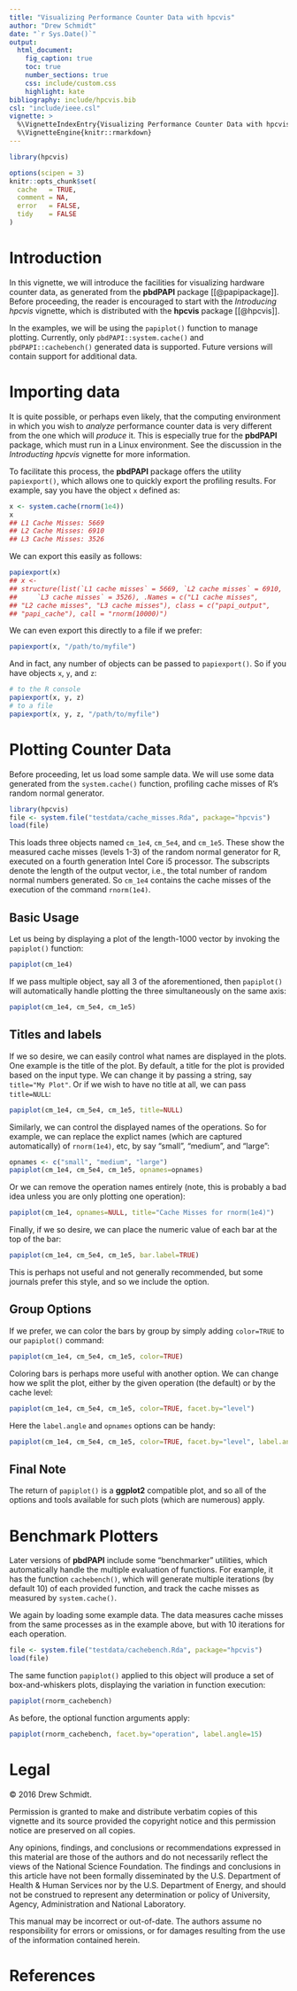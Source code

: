 ```yaml
---
title: "Visualizing Performance Counter Data with hpcvis"
author: "Drew Schmidt"
date: "`r Sys.Date()`"
output:
  html_document:
    fig_caption: true
    toc: true
    number_sections: true
    css: include/custom.css
    highlight: kate
bibliography: include/hpcvis.bib
csl: "include/ieee.csl"
vignette: >
  %\VignetteIndexEntry{Visualizing Performance Counter Data with hpcvis}
  %\VignetteEngine{knitr::rmarkdown}
---
```




```r
library(hpcvis)

options(scipen = 3)
knitr::opts_chunk$set(
  cache   = TRUE,
  comment = NA,
  error   = FALSE,
  tidy    = FALSE
)
```


# Introduction

In this vignette, we will introduce the facilities for visualizing hardware counter data, as generated from the **pbdPAPI** package [[@papipackage]].  Before proceeding, the reader is encouraged to start with the *Introducing hpcvis* vignette, which is distributed with the **hpcvis** package [[@hpcvis]].

In the examples, we will be using the `papiplot()` function to manage plotting.  Currently, only `pbdPAPI::system.cache()` and `pbdPAPI::cachebench()` generated data is supported.  Future versions will contain support for additional data.




# Importing data

It is quite possible, or perhaps even likely, that the computing environment in which you wish to *analyze* performance counter data is very different from the one which will *produce* it.  This is especially true for the **pbdPAPI** package, which must run in a Linux environment.  See the discussion in the *Introducting hpcvis* vignette for more information. 

To facilitate this process, the **pbdPAPI** package offers the utility `papiexport()`, which allows one to quickly export the profiling results.  For example, say you have the object `x` defined as:

```r
x <- system.cache(rnorm(1e4))
x
## L1 Cache Misses: 5669
## L2 Cache Misses: 6910
## L3 Cache Misses: 3526 
```

We can export this easily as follows:

```r
papiexport(x)
## x <-
## structure(list(`L1 cache misses` = 5669, `L2 cache misses` = 6910, 
##     `L3 cache misses` = 3526), .Names = c("L1 cache misses", 
## "L2 cache misses", "L3 cache misses"), class = c("papi_output", 
## "papi_cache"), call = "rnorm(10000)")
```

We can even export this directly to a file if we prefer:

```r
papiexport(x, "/path/to/myfile")
```

And in fact, any number of objects can be passed to `papiexport()`.  So if you have objects `x`, `y`, and `z`:

```r
# to the R console
papiexport(x, y, z)
# to a file
papiexport(x, y, z, "/path/to/myfile")
```





# Plotting Counter Data

Before proceeding, let us load some sample data.  We will use some data generated from the `system.cache()` function, profiling cache misses of R's random normal generator. 

```r
library(hpcvis)
file <- system.file("testdata/cache_misses.Rda", package="hpcvis")
load(file)
```

This loads three objects named `cm_1e4`, `cm_5e4`, and `cm_1e5`.  These show the measured cache misses (levels 1-3) of the random normal generator for R, executed on a fourth generation Intel Core i5 processor.  The subscripts denote the length of the output vector, i.e., the total number of random normal numbers generated.  So `cm_1e4` contains the cache misses of the execution of the command `rnorm(1e4)`.


## Basic Usage

Let us being by displaying a plot of the length-1000 vector by invoking the `papiplot()` function:

```r
papiplot(cm_1e4)
```

If we pass multiple object, say all 3 of the aforementioned, then `papiplot()` will automatically handle plotting the three simultaneously on the same axis:

```r
papiplot(cm_1e4, cm_5e4, cm_1e5)
```


## Titles and labels

If we so desire, we can easily control what names are displayed in the plots.  One example is the title of the plot.  By default, a title for the plot is provided based on the input type.  We can change it by passing a string, say `title="My Plot"`.  Or if we wish to have no title at all, we can pass `title=NULL`:

```r
papiplot(cm_1e4, cm_5e4, cm_1e5, title=NULL)
```

Similarly, we can control the displayed names of the operations.  So for example, we can replace the explict names (which are captured automatically) of `rnorm(1e4)`, etc, by say "small", "medium", and "large":

```r
opnames <- c("small", "medium", "large")
papiplot(cm_1e4, cm_5e4, cm_1e5, opnames=opnames)
```

Or we can remove the operation names entirely (note, this is probably a bad idea unless you are only plotting one operation):

```r
papiplot(cm_1e4, opnames=NULL, title="Cache Misses for rnorm(1e4)")
```

Finally, if we so desire, we can place the numeric value of each bar at the top of the bar:

```r
papiplot(cm_1e4, cm_5e4, cm_1e5, bar.label=TRUE)
```

This is perhaps not useful and not generally recommended, but some journals prefer this style, and so we include the option.


## Group Options

If we prefer, we can color the bars by group by simply adding `color=TRUE` to our `papiplot()` command:

```r
papiplot(cm_1e4, cm_5e4, cm_1e5, color=TRUE) 
```

Coloring bars is perhaps more useful with another option.  We can change how we split the plot, either by the given operation (the default) or by the cache level:

```r
papiplot(cm_1e4, cm_5e4, cm_1e5, color=TRUE, facet.by="level")
```

Here the `label.angle` and `opnames` options can be handy:

```r
papiplot(cm_1e4, cm_5e4, cm_1e5, color=TRUE, facet.by="level", label.angle=15, opnames=opnames)
```


## Final Note

The return of `papiplot()` is a **ggplot2** compatible plot, and so all of the options and tools available for such plots (which are numerous) apply. 





# Benchmark Plotters

Later versions of **pbdPAPI** include some "benchmarker" utilities, which automatically handle the multiple evaluation of functions.  For example, it has the function `cachebench()`, which will generate multiple iterations (by default 10) of each provided function, and track the cache misses as measured by `system.cache()`.

We again by loading some example data.  The data measures cache misses from the same processes as in the example above, but with 10 iterations for each operation.

```r
file <- system.file("testdata/cachebench.Rda", package="hpcvis")
load(file)
```

The same function `papiplot()` applied to this object will produce a set of box-and-whiskers plots, displaying the variation in function execution:

```r
papiplot(rnorm_cachebench)
```

As before, the optional function arguments apply:

```r
papiplot(rnorm_cachebench, facet.by="operation", label.angle=15)
```





# Legal

&copy; 2016 Drew Schmidt.

Permission is granted to make and distribute verbatim copies of this vignette and its source provided the copyright notice and this permission notice are preserved on all copies.

Any opinions, findings, and conclusions or recommendations expressed in  this material are those of the authors and do not necessarily reflect the  views of the National Science Foundation.  The findings and conclusions in this article have not been formally disseminated by the U.S. Department of Health \& Human Services nor by the U.S. Department of Energy, and should not be construed to represent any determination or policy of University, Agency, Administration and National Laboratory.

This manual may be incorrect or out-of-date.  The authors assume no responsibility for errors or omissions, or for damages resulting from the use of the information contained herein.





# References
<script language="JavaScript" src="include/headers.js"></script>
